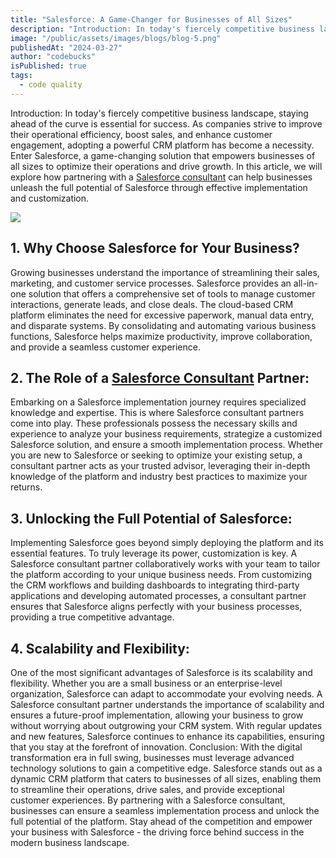 ```yaml
---
title: "Salesforce: A Game-Changer for Businesses of All Sizes"
description: "Introduction: In today's fiercely competitive business landscape, staying ahead of the curve is essential for success. As companies strive to improve their operational efficiency, boost sales, and enhance customer engagement, adopting a powerful CRM platform has become a necessity. Enter Salesforce, a game-changing solution that empowers businesses of all sizes to optimize their operations and drive growth. In this article, we will explore how partnering with a Salesforce consultant can help businesses unleash the full potential of Salesforce through effective implementation and customization."
image: "/public/assets/images/blogs/blog-5.png"
publishedAt: "2024-03-27"
author: "codebucks"
isPublished: true
tags:
  - code quality
---
```


Introduction: In today's fiercely competitive business landscape, staying ahead of the curve is essential for success. As companies strive to improve their operational efficiency, boost sales, and enhance customer engagement, adopting a powerful CRM platform has become a necessity. Enter Salesforce, a game-changing solution that empowers businesses of all sizes to optimize their operations and drive growth. In this article, we will explore how partnering with a [Salesforce consultant](http://www.cloudprism.in) can help businesses unleash the full potential of Salesforce through effective implementation and customization.

<Image src="/assets/images/blogs/blog-6.png" />

## 1. Why Choose Salesforce for Your Business?

Growing businesses understand the importance of streamlining their sales, marketing, and customer service processes. Salesforce provides an all-in-one solution that offers a comprehensive set of tools to manage customer interactions, generate leads, and close deals. The cloud-based CRM platform eliminates the need for excessive paperwork, manual data entry, and disparate systems. By consolidating and automating various business functions, Salesforce helps maximize productivity, improve collaboration, and provide a seamless customer experience.

## 2. The Role of a [Salesforce Consultant](http://www.cloudprism.in) Partner:

Embarking on a Salesforce implementation journey requires specialized knowledge and expertise. This is where Salesforce consultant partners come into play. These professionals possess the necessary skills and experience to analyze your business requirements, strategize a customized Salesforce solution, and ensure a smooth implementation process. Whether you are new to Salesforce or seeking to optimize your existing setup, a consultant partner acts as your trusted advisor, leveraging their in-depth knowledge of the platform and industry best practices to maximize your returns.

## 3. Unlocking the Full Potential of Salesforce:

Implementing Salesforce goes beyond simply deploying the platform and its essential features. To truly leverage its power, customization is key. A Salesforce consultant partner collaboratively works with your team to tailor the platform according to your unique business needs. From customizing the CRM workflows and building dashboards to integrating third-party applications and developing automated processes, a consultant partner ensures that Salesforce aligns perfectly with your business processes, providing a true competitive advantage.

## 4. Scalability and Flexibility:

One of the most significant advantages of Salesforce is its scalability and flexibility. Whether you are a small business or an enterprise-level organization, Salesforce can adapt to accommodate your evolving needs. A Salesforce consultant partner understands the importance of scalability and ensures a future-proof implementation, allowing your business to grow without worrying about outgrowing your CRM system. With regular updates and new features, Salesforce continues to enhance its capabilities, ensuring that you stay at the forefront of innovation. Conclusion: With the digital transformation era in full swing, businesses must leverage advanced technology solutions to gain a competitive edge. Salesforce stands out as a dynamic CRM platform that caters to businesses of all sizes, enabling them to streamline their operations, drive sales, and provide exceptional customer experiences. By partnering with a Salesforce consultant, businesses can ensure a seamless implementation process and unlock the full potential of the platform. Stay ahead of the competition and empower your business with Salesforce - the driving force behind success in the modern business landscape.
